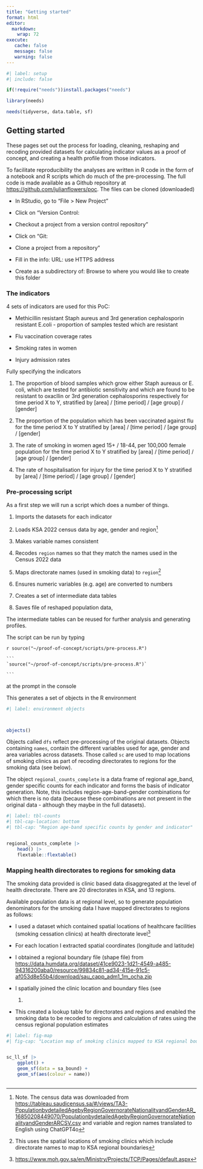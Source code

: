 ```yaml
---
title: "Getting started"
format: html
editor: 
  markdown: 
    wrap: 72
execute:
   cache: false
   message: false
   warning: false
---
```


```r
#| label: setup
#| include: false

if(!require("needs"))install.packages("needs")

library(needs)

needs(tidyverse, data.table, sf)

```

## Getting started

These pages set out the process for loading, cleaning, reshaping and
recoding provided datasets for calculating indicator values as a proof
of concept, and creating a health profile from those indicators.

To facilitate reproducibility the analyses are written in R code in the
form of a notebook and R scripts which do much of the pre-processing.
The full code is made available as a Github repository at
<https://github.com/julianflowers/poc>. The files can be cloned
(downloaded)

-   In RStudio, go to “File > New Project”

-   Click on “Version Control:

-   Checkout a project from a version control repository”

-   Click on “Git:

-   Clone a project from a repository”

-   Fill in the info: URL: use HTTPS address

-   Create as a subdirectory of: Browse to where you would like to
    create this folder

### The indicators

4 sets of indicators are used for this PoC:

-   Methicillin resistant Staph aureus and 3rd generation cephalosporin
    resistant E.coli - proportion of samples tested which are resistant

-   Flu vaccination coverage rates

-   Smoking rates in women

-   Injury admission rates

Fully specifying the indicators

1.  The proportion of blood samples which grow either Staph aureaus
    or E. coli, which are tested for antibiotic sensitivity and which
    are found to be resistant to oxacllin or 3rd generation
    cephalosporins respectively for time period X to Y, stratified by
    \[area\] / \[time period\] / \[age group\] / \[gender\]

2.  The proportion of the population which has been vaccinated against
    flu for the time period X to Y stratified by \[area\] / \[time
    period\] / \[age group\] / \[gender\]

3.  The rate of smoking in women aged 15+ / 18-44, per 100,000 female
    population for the time period X to Y stratified by \[area\] /
    \[time period\] / \[age group\] / \[gender\]

4.  The rate of hospitalisation for injury for the time period X to Y
    stratified by \[area\] / \[time period\] / \[age group\] /
    \[gender\]

### Pre-processing script

As a first step we will run a script which does a number of things.

1.  Imports the datasets for each indicator

2.  Loads KSA 2022 census data by age, gender and
    region[^getting-started-1]

3.  Makes variable names consistent

4.  Recodes `region` names so that they match the names used in the
    Census 2022 data

5.  Maps directorate names (used in smoking data) to
    `region`[^getting-started-2]

6.  Ensures numeric variables (e.g. age) are converted to numbers

7.  Creates a set of intermediate data tables

8.  Saves file of reshaped population data,

[^getting-started-1]: Note. The census data was downloaded from
    <https://tableau.saudicensus.sa/#/views/TA3-PopulationbydetailedAgebyRegionGovernorateNationalityandGenderAR_16850208449070/PopulationbydetailedAgebyRegionGovernorateNationalityandGenderARCSV.csv>
    and variable and region names translated to English using ChatGPT4o

[^getting-started-2]: This uses the spatial locations of smoking clinics
    which include directorate names to map to KSA regional boundaries

The intermediate tables can be reused for further analysis and
generating profiles.

The script can be run by typing

`r source("~/proof-of-concept/scripts/pre-process.R")`

````         
```
`source("~/proof-of-concept/scripts/pre-process.R")`

```
````

at the prompt in the console

This generates a set of objects in the R environment

```r
#| label: environment objects



objects() 

```

Objects called `dfs` reflect pre-processing of the original datasets.
Objects containing `names`, contain the different variables used for
age, gender and area variables across datasets. Those called `sc` are
used to map locations of smoking clinics as part of recoding
directorates to regions for the smoking data (see below).

The object `regional_counts_complete` is a data frame of regional
age_band, gender specific counts for each indicator and forms the basis
of indicator generation. Note, this includes region-age-band-gender
combinations for which there is no data (because these combinations are
not present in the original data - although they maybe in the full
datasets).

```r
#| label: tbl-counts
#| tbl-cap-location: bottom
#| tbl-cap: "Region age-band specific counts by gender and indicator"


regional_counts_complete |>
    head() |>
    flextable::flextable()

```

### Mapping health directorates to regions for smoking data

The smoking data provided is clinic based data disaggregated at the
level of health directorate. There are 20 directorates in KSA, and 13
regions.

Available population data is at regional level, so to generate
population denominators for the smoking data I have mapped directorates
to regions as follows:

-   I used a dataset which contained spatial locations of healthcare
    facilities (smoking cessation clinics) at health directorate
    level[^getting-started-3]

-   For each location I extracted spatial coordinates (longitude and
    latitude)

-   I obtained a regional boundary file (shape file) from
    <https://data.humdata.org/dataset/41ce9023-1d21-4549-a485-94316200aba0/resource/99834c81-ad34-415e-91c5-af053d8e55b4/download/sau_capp_adm1_1m_ocha.zip>

-   I spatially joined the clinic location and boundary files (see
    @fig-map)

-   This created a lookup table for directorates and regions and enabled
    the smoking data to be recoded to regions and calculation of rates
    using the census regional population estimates

[^getting-started-3]: [https://www.moh.gov.sa/en/Ministry/Projects/TCP/Pages/default.aspx](https://www.moh.gov.sa/en/Ministry/Projects/TCP/Pages/default.aspx")

```r
#| label: fig-map
#| fig-cap: "Location map of smoking clinics mapped to KSA regional boundaries"


sc_ll_sf |>
    ggplot() +
    geom_sf(data = sa_bound) +
    geom_sf(aes(colour = name)) 
    

```
